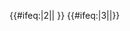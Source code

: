 {{#ifeq:{{{exclude}}}|2||{{NYCS time 2|2|icon=weekdaysnights|text=僅平日和平日深夜停站|time={{{time|}}}}} {{NYCS br|time={{{time|}}}}}}} {{#ifeq:{{{exclude}}}|3||{{NYCS time 2|3|icon=weekdaysonly|text=僅平日停站|time={{{time|}}}}}}}<noinclude>
[[Category:紐約地鐵模板|{{PAGENAME}}]]
</noinclude>